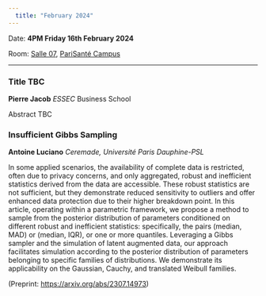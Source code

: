 ```yaml
---
  title: "February 2024"
---
```


Date: **4PM Friday 16th February 2024**

Room: [Salle 07](../psc_rooms.qmd), [PariSanté Campus](https://maps.app.goo.gl/cpFoxoZgbT6HCV6x9)

------------------------------------------------------------------------

### Title TBC

**Pierre Jacob** *ESSEC* Business School

Abstract TBC

### Insufficient Gibbs Sampling

**Antoine Luciano** *Ceremade, Université Paris Dauphine-PSL*

In some applied scenarios, the availability of complete data is restricted, often due to privacy concerns, and only aggregated, robust and inefficient statistics derived from the data are accessible. These robust statistics are not sufficient, but they demonstrate reduced sensitivity to outliers and offer enhanced data protection due to their higher breakdown point. In this article, operating within a parametric framework, we propose a method to sample from the posterior distribution of parameters conditioned on different robust and inefficient statistics: specifically, the pairs (median, MAD) or (median, IQR), or one or more quantiles. Leveraging a Gibbs sampler and the simulation of latent augmented data, our approach facilitates simulation according to the posterior distribution of parameters belonging to specific families of distributions. We demonstrate its applicability on the Gaussian, Cauchy, and translated Weibull families. 

(Preprint: <https://arxiv.org/abs/2307.14973>)
